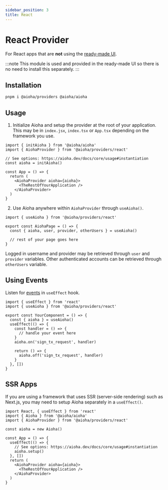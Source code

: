 ```yaml
---
sidebar_position: 3
title: React
---
```


# React Provider

For React apps that are **not** using the [ready-made UI](/docs/react/ui).

:::note
This module is used and provided in the ready-made UI so there is no need to install this separately.
:::

## Installation

```sh
pnpm i @aioha/providers @aioha/aioha
```

## Usage

1. Initialize Aioha and setup the provider at the root of your application. This may be in `index.jsx`, `index.tsx` or `App.tsx` depending on the framework you use.

```tsx title="src/App.tsx"
import { initAioha } from '@aioha/aioha'
import { AiohaProvider } from '@aioha/providers/react'

// See options: https://aioha.dev/docs/core/usage#instantiation
const aioha = initAioha()

const App = () => {
  return (
    <AiohaProvider aioha={aioha}>
      <TheRestOfYourApplication />
    </AiohaProvider>
  )
}
```

2. Use Aioha anywhere within `AiohaProvider` through `useAioha()`.

```tsx title="src/components/AiohaPage.tsx"
import { useAioha } from '@aioha/providers/react'

export const AiohaPage = () => {
  const { aioha, user, provider, otherUsers } = useAioha()

  // rest of your page goes here
}
```

Logged in username and provider may be retrieved through `user` and `provider` variables. Other authenticated accounts can be retrieved through `otherUsers` variable.

## Using Events

Listen for [events](/docs/core/jsonrpc#events) in `useEffect` hook.

```tsx title="src/components/YourComponent.tsx"
import { useEffect } from 'react'
import { useAioha } from '@aioha/providers/react'

export const YourComponent = () => {
  const { aioha } = useAioha()
  useEffect(() => {
    const handler = () => {
      // handle your event here
    }
    aioha.on('sign_tx_request', handler)

    return () => {
      aioha.off('sign_tx_request', handler)
    }
  }, [])
}
```

## SSR Apps

If you are using a framework that uses SSR (server-side rendering) such as Next.js, you may need to setup Aioha separately in a `useEffect()`.

```tsx title="src/App.tsx"
import React, { useEffect } from 'react'
import { Aioha } from '@aioha/aioha'
import { AiohaProvider } from '@aioha/providers/react'

const aioha = new Aioha()

const App = () => {
  useEffect(() => {
    // See options: https://aioha.dev/docs/core/usage#instantiation
    aioha.setup()
  }, [])
  return (
    <AiohaProvider aioha={aioha}>
      <TheRestOfYourApplication />
    </AiohaProvider>
  )
}
```